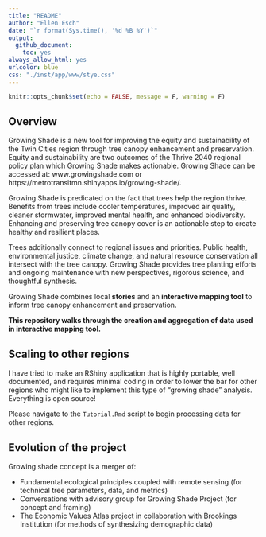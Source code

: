 ```yaml
---
title: "README"
author: "Ellen Esch"
date: "`r format(Sys.time(), '%d %B %Y')`"
output:
  github_document:
    toc: yes
always_allow_html: yes
urlcolor: blue
css: "./inst/app/www/stye.css"
---
```


```r
knitr::opts_chunk$set(echo = FALSE, message = F, warning = F)

```

## Overview

Growing Shade is a new tool for improving the equity and sustainability of the Twin Cities region through tree canopy enhancement and preservation. Equity and sustainability are two outcomes of the Thrive 2040 regional policy plan which Growing Shade makes actionable. Growing Shade can be accessed at: www.growingshade.com or https://metrotransitmn.shinyapps.io/growing-shade/. 

Growing Shade is predicated on the fact that trees help the region thrive. Benefits from trees include cooler temperatures, improved air quality, cleaner stormwater, improved mental health, and enhanced biodiversity. Enhancing and preserving tree canopy cover is an actionable step to create healthy and resilient places. 

Trees additionally connect to regional issues and priorities. Public health, environmental justice, climate change, and natural resource conservation all intersect with the tree canopy. Growing Shade provides tree planting efforts and ongoing maintenance with new perspectives, rigorous science, and thoughtful synthesis. 

Growing Shade combines local **stories** and an **interactive mapping tool** to inform tree canopy enhancement and preservation. 

**This repository walks through the creation and aggregation of data used in interactive mapping tool.**

## Scaling to other regions

I have tried to make an RShiny application that is highly portable, well documented, and requires minimal coding in order to lower the bar for other regions who might like to implement this type of "growing shade" analysis. Everything is open source! 

Please navigate to the `Tutorial.Rmd` script to begin processing data for other regions.

## Evolution of the project

Growing shade concept is a merger of:

- Fundamental ecological principles coupled with remote sensing (for technical tree parameters, data, and metrics)
- Conversations with advisory group for Growing Shade Project (for concept and framing)
- The Economic Values Atlas project in collaboration with Brookings Institution (for methods of synthesizing demographic data)


